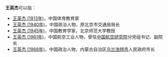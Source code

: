 '''王英杰'''可以指：
* [[王英杰_(1913年)|王英杰 (1913年)]]，中国体育教育家
* [[王英杰_(1940年)|王英杰 (1940年)]]，中国政治人物，原北京市交通局局长
* [[王英杰_(1945年)|王英杰 (1945年)]]，中国教育学家，北京师范大学教授
* [[王英杰_(1961年)|王英杰 (1961年)]]，中国航空工业人物，曾任[[中国航空研究院|中国航空研究院]]分党组书记、副院长
* [[王英杰_(1966年)|王英杰 (1966年)]]，中国政治人物，内蒙古自治区[[乌兰浩特市|乌兰浩特市]]人民政府市长

{{消歧义|Y|cat=三字王姓人名消歧义}}